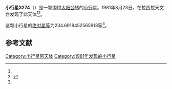 {{Infobox planet
| bgcolour = #FFFFC0
| name = 3274 Maillen
| symbol = 
| image = 
| caption = 
| discovery = yes
| discovery_ref = 
| discoverer = {{link-en|亨利·德波鸿诺|Henri Debehogne}}
| discovery_site = [[拉西拉天文台|拉西拉天文台]] 
| discovered = 1981年8月23日
| designations = yes
| mp_name = 
| named_after = 
| alt_names = 1981 QO2/ 1982 UK6
| mp_category = [[主带小行星|主带小行星]]
| orbit_ref = <ref name="a">[http://ssd.jpl.nasa.gov/sbdb.cgi?sstr=3274 3274 Maillen] {{Wayback|url=http://ssd.jpl.nasa.gov/sbdb.cgi?sstr=3274 |date=20210822103430 }}，小行星數據庫瀏覽器（JPL Small-Body Database Browser）－[[美国国家航空航天局|美国国家航空航天局]]喷气推进实验室</ref>
| epoch = 2456400.5 (2013年4月18日更新)
| aphelion = {{convert|3.529189394735317|AU|km|3|abbr=on|lk=out}}
| perihelion = {{convert|2.755487780560182|AU|km|3|abbr=on}}
| semimajor = {{convert|3.14233858764775|AU|km|3|abbr=on}}
| eccentricity = 0.123109206
| period = 2034.594634 [[日|日]]<br />5.57[[儒略年|儒略年]]
| avg_speed = 
| inclination = 1.238042051075201
| asc_node = 27.95721482651764
| mean_anomaly = 
| arg_peri = 234.6918452565918
| satellites = 
| physical_characteristics = yes
| dimensions = 
| mass = 
| density = 
| surface_grav = 
| escape_velocity = 
| sidereal_day = 
| axial_tilt = 
| pole_ecliptic_lat = 
| pole_ecliptic_lon = 
| albedo = 
| temperatures= 
| temp_name1 = 
| mean_temp_1 = 
| max_temp_1 = 
| temp_name2 = 
| max_temp_2 = 
| spectral_type = 
| abs_magnitude = 234.6918452565918
}}

'''小行星3274'''（{{lang-en|3274 Maillen}}）是一颗围绕[[太阳|太阳]][[公转|公转]]的[[小行星|小行星]]。1981年8月23日，{{link-en|亨利·德波鸿诺|Henri Debehogne}}在拉西拉天文台发现了此天体<ref name="a" /><ref>{{cite news|title=小行星列表|url=http://cfa-www.harvard.edu/iau/lists/NumberedMPs.txt|accessdate=2013-07-08|newspaper=哈佛大学|archive-date=2008-05-17|archive-url=https://web.archive.org/web/20080517010638/http://cfa-www.harvard.edu/iau/lists/NumberedMPs.txt|dead-url=no}}</ref>。

这颗小行星的[[绝对星等|绝对星等]]为234.6918452565918等<ref name="a" />。

==参考文献==
{{reflist}}
{{Minor Planet Number|[[小行星3273|小行星3273]]|[[小行星3275|小行星3275]]}}

{{小天体}}

[[Category:小行星带天体|Category:小行星带天体]]
[[Category:1981年发现的小行星|Category:1981年发现的小行星]]

{{asteroid-stub}}